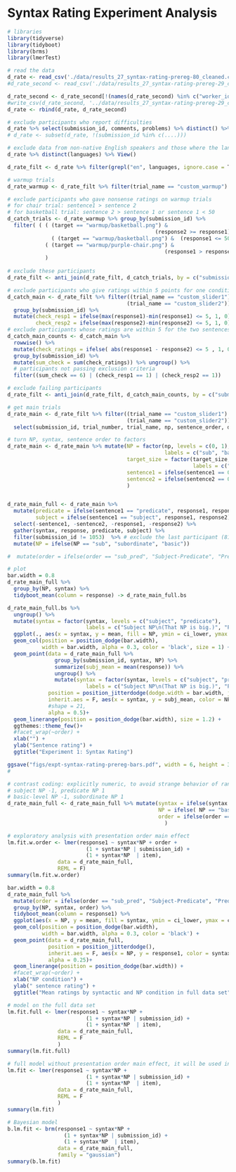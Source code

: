 # Syntax Rating Experiment Analysis

``` r
# libraries
library(tidyverse)
library(tidyboot)
library(brms)
library(lmerTest)
```

``` r
# read the data
d_rate <- read_csv('./data/results_27_syntax-rating-prereg-80_cleaned.csv')
#d_rate_second <- read_csv('./data/results_27_syntax-rating-prereg-29_cleaned.csv')

d_rate_second <- d_rate_second[!(names(d_rate_second) %in% c("worker_id", "hit_id", "assignment_id"))]
#write_csv(d_rate_second, '../data/results_27_syntax-rating-prereg-29_cleaned.csv')
d_rate <- rbind(d_rate, d_rate_second)
```

``` r
# exclude participants who report difficulties 
d_rate %>% select(submission_id, comments, problems) %>% distinct() %>% View()
# d_rate <- subset(d_rate, !(submission_id %in% c(....)))

# exclude data from non-native English speakers and those where the language information is missing
d_rate %>% distinct(languages) %>% View()

d_rate_filt <- d_rate %>% filter(grepl("en", languages, ignore.case = T))
``` 

``` r
# warmup trials 
d_rate_warmup <- d_rate_filt %>% filter(trial_name == "custom_warmup")

# exclude participants who gave nonsense ratings on warmup trials 
# for chair trial: sentence1 > sentence 2
# for basketball trial: sentence 2 > sentence 1 or sentence 1 < 50
d_catch_trials <- d_rate_warmup %>% group_by(submission_id) %>%
  filter( ( ( (target == "warmup/basketball.png") & 
                                               (response2 >= response1)  ) | 
              ( (target == "warmup/basketball.png") &  (response1 <= 50) )  ) |
            ( (target == "warmup/purple-chair.png") & 
                                                  (response1 > response2 ) )
            ) 
            
# exclude these participants
d_rate_filt <- anti_join(d_rate_filt, d_catch_trials, by = c("submission_id"))

# exclude participants who give ratings within 5 points for one condition on every trial
d_catch_main <- d_rate_filt %>% filter((trial_name == "custom_slider1") |
                                      (trial_name == "custom_slider2")) %>%
  group_by(submission_id) %>% 
  mutate(check_resp1 = ifelse(max(response1)-min(response1) <= 5, 1, 0),
         check_resp2 = ifelse(max(response2)-min(response2) <= 5, 1, 0)) 
# exclude participants whose ratings are within 5 for the two sentences on every trial
d_catch_main_counts <- d_catch_main %>% 
  rowwise() %>% 
  mutate(check_ratings = ifelse( abs(response1 - response2) <= 5 , 1, 0 )) %>%
  group_by(submission_id) %>% 
  mutate(sum_check = sum(check_ratings)) %>% ungroup() %>%
  # participants not passing exclusion criteria
  filter((sum_check == 6) | (check_resp1 == 1) | (check_resp2 == 1))

# exclude failing participants 
d_rate_filt <- anti_join(d_rate_filt, d_catch_main_counts, by = c("submission_id"))
```

``` r
# get main trials
d_rate_main <- d_rate_filt %>% filter((trial_name == "custom_slider1") |
                                      (trial_name == "custom_slider2")) %>%
  select(submission_id, trial_number, trial_name, np, sentence_order, domain, item, target_size, sentence1, sentence2, response1, response2)

# turn NP, syntax, sentence order to factors 
d_rate_main <- d_rate_main %>% mutate(NP = factor(np, levels = c(0, 1),
                                                  labels = c("sub", "basic")),
                                      target_size = factor(target_size, levels = c(0, 1),
                                                           labels = c("small", "big")),
                                      sentence1 = ifelse(sentence1 == 0, "predicate", "subject"),
                                      sentence2 = ifelse(sentence2 == 0, "predicate", "subject")
                                      )


d_rate_main_full <- d_rate_main %>%
  mutate(predicate = ifelse(sentence1 == "predicate", response1, response2),
         subject = ifelse(sentence1 == "subject", response1, response2)) %>% 
  select(-sentence1, -sentence2, -response1, -response2) %>% 
  gather(syntax, response, predicate, subject) %>%
  filter(submission_id != 1053)  %>% # exclude the last participant (81)
  mutate(NP = ifelse(NP == "sub", "subordinate", "basic")) 

#  mutate(order = ifelse(order == "sub_pred", "Subject-Predicate", "Predicate-Subject")) %>%


```

``` r
# plot
bar.width = 0.8
d_rate_main_full %>%
  group_by(NP, syntax) %>% 
  tidyboot_mean(column = response) -> d_rate_main_full.bs

d_rate_main_full.bs %>%
  ungroup() %>%
  mutate(syntax = factor(syntax, levels = c("subject", "predicate"),
                         labels = c("Subject NP\n(That NP is big.)", "Predicate NP\n(That's a big NP.)"))) %>%
  ggplot(., aes(x = syntax, y = mean, fill = NP, ymin = ci_lower, ymax = ci_upper)) +
  geom_col(position = position_dodge(bar.width), 
           width = bar.width, alpha = 0.3, color = 'black', size = 1) +
  geom_point(data = d_rate_main_full %>% 
               group_by(submission_id, syntax, NP) %>%
               summarize(subj_mean = mean(response)) %>%
               ungroup() %>%
               mutate(syntax = factor(syntax, levels = c("subject", "predicate"),
                         labels = c("Subject NP\n(That NP is big.)", "Predicate NP\n(That's a big NP.)"))), 
             position = position_jitterdodge(dodge.width = bar.width, jitter.width = 0.1),
             inherit.aes = F, aes(x = syntax, y = subj_mean, color = NP, fill = NP),
             #shape = 21,
             alpha = 0.5)+
  geom_linerange(position = position_dodge(bar.width), size = 1.2) +
  ggthemes::theme_few()+
  #facet_wrap(~order) +
  xlab("") + 
  ylab("Sentence rating") +
  ggtitle("Experiment 1: Syntax Rating")

ggsave("figs/expt-syntax-rating-prereg-bars.pdf", width = 6, height = 3.5)
#
```

``` r
# contrast coding: explicitly numeric, to avoid strange behavior of random effects estimation
# subject NP -1, predicate NP 1
# basic-level NP -1, subordinate NP 1
d_rate_main_full <- d_rate_main_full %>% mutate(syntax = ifelse(syntax =="subject", -1, 1 ),
                                                NP = ifelse( NP == "basic", -1, 1   ),
                                                order = ifelse(order == "sub_pred", -1 , 1)
                                                  ) 
```

``` r
# exploratory analysis with presentation order main effect
lm.fit.w.order <- lmer(response1 ~ syntax*NP + order + 
                         (1 + syntax*NP | submission_id) + 
                         (1 + syntax*NP  | item),
                data = d_rate_main_full,
                REML = F)
summary(lm.fit.w.order)
```
``` r
bar.width = 0.8
d_rate_main_full %>%
  mutate(order = ifelse(order == "sub_pred", "Subject-Predicate", "Predicate-Subject")) %>%
  group_by(NP, syntax, order) %>% 
  tidyboot_mean(column = response1) %>% 
  ggplot(aes(x = NP, y = mean, fill = syntax, ymin = ci_lower, ymax = ci_upper)) +
  geom_col(position = position_dodge(bar.width), 
           width = bar.width, alpha = 0.3, color = 'black') +
  geom_point(data = d_rate_main_full, 
             position = position_jitterdodge(),
             inherit.aes = F, aes(x = NP, y = response1, color = syntax),
             alpha = 0.25)+
  geom_linerange(position = position_dodge(bar.width)) +
  #facet_wrap(~order) +
  xlab("NP condition") + 
  ylab(" sentence rating") +
  ggtitle("Mean ratings by syntactic and NP condition in full data set")
```

``` r
# model on the full data set
lm.fit.full <- lmer(response1 ~ syntax*NP + 
                         (1 + syntax*NP | submission_id) + 
                         (1 + syntax*NP  | item),
                data = d_rate_main_full,
                REML = F
                )
summary(lm.fit.full)
```


``` r
# full model without presentation order main effect, it will be used in case the order effect is not significant 
lm.fit <- lmer(response1 ~ syntax*NP + 
                         (1 + syntax*NP | submission_id) + 
                         (1 + syntax*NP  | item),
                data = d_rate_main_full,
                REML = F
                )
summary(lm.fit)
```

``` r
# Bayesian model 
b.lm.fit <- brm(response1 ~ syntax*NP + 
                  (1 + syntax*NP | submission_id) + 
                  (1 + syntax*NP  | item),
                data = d_rate_main_full,
                family = "gaussian")
summary(b.lm.fit)
```